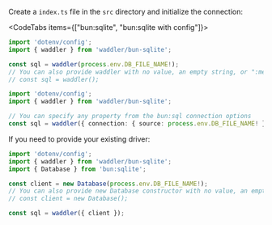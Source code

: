 
Create a `index.ts` file in the `src` directory and initialize the connection:

<CodeTabs items={["bun:sqlite", "bun:sqlite with config"]}>
```typescript copy
import 'dotenv/config';
import { waddler } from 'waddler/bun-sqlite';

const sql = waddler(process.env.DB_FILE_NAME!);
// You can also provide waddler with no value, an empty string, or ":memory:" to use an in-memory database.
// const sql = waddler();
```
```typescript copy
import 'dotenv/config';
import { waddler } from 'waddler/bun-sqlite';

// You can specify any property from the bun:sql connection options
const sql = waddler({ connection: { source: process.env.DB_FILE_NAME! }});
```
</CodeTabs>

If you need to provide your existing driver:
```typescript copy
import 'dotenv/config';
import { waddler } from 'waddler/bun-sqlite';
import { Database } from 'bun:sqlite';

const client = new Database(process.env.DB_FILE_NAME!);
// You can also provide new Database constructor with no value, an empty string, or ":memory:" to use an in-memory database.
// const client = new Database();

const sql = waddler({ client });
```